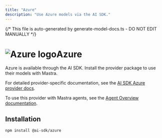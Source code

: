 ```yaml
---
title: "Azure"
description: "Use Azure models via the AI SDK."
---
```


{/* This file is auto-generated by generate-model-docs.ts - DO NOT EDIT MANUALLY */}

# <img src="https://models.dev/logos/azure.svg" alt="Azure logo" className="inline w-8 h-8 mr-2 align-middle dark:invert dark:brightness-0 dark:contrast-200" />Azure

Azure is available through the AI SDK. Install the provider package to use their models with Mastra.

For detailed provider-specific documentation, see the [AI SDK Azure provider docs](https://ai-sdk.dev/providers/ai-sdk-providers/azure).

To use this provider with Mastra agents, see the [Agent Overview documentation](/en/docs/agents/overview).

## Installation

```bash npm2yarn copy
npm install @ai-sdk/azure
```
